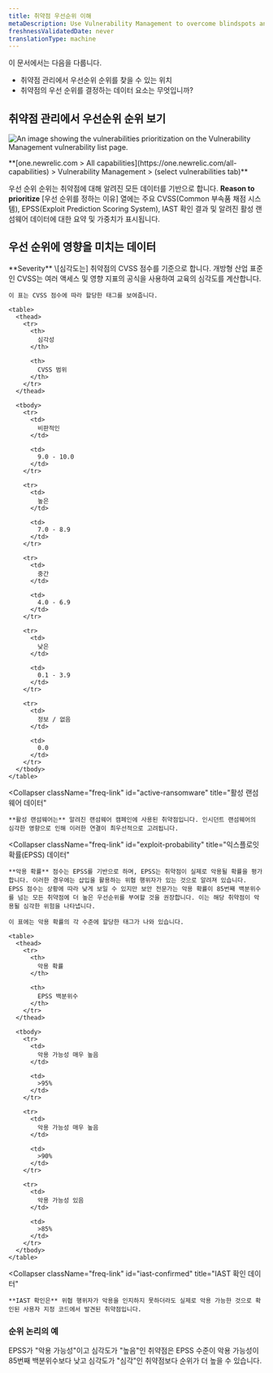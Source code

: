 ```yaml
---
title: 취약점 우선순위 이해
metaDescription: Use Vulnerability Management to overcome blindspots and assign remediation to developers as a security team.
freshnessValidatedDate: never
translationType: machine
---
```



이 문서에서는 다음을 다룹니다.

* 취약점 관리에서 우선순위 순위를 찾을 수 있는 위치
* 취약점의 우선 순위를 결정하는 데이터 요소는 무엇입니까?

## 취약점 관리에서 우선순위 순위 보기

<img
  title="Vulnerability Management prioritization"
  alt="An image showing the vulnerabilities prioritization on the Vulnerability Management vulnerability list page."
  src={vmPriority}
/>

<figcaption>
  <DoNotTranslate>
    **[one.newrelic.com > All capabilities](https://one.newrelic.com/all-capabilities) > Vulnerability Management > (select vulnerabilities tab)**
  </DoNotTranslate>
</figcaption>

우선 순위 순위는 취약점에 대해 알려진 모든 데이터를 기반으로 합니다. **Reason to prioritize** \[우선 순위를 정하는 이유] 열에는 주요 CVSS(Common 부속품 채점 시스템), EPSS(Exploit Prediction Scoring System), IAST 확인 결과 및 알려진 활성 랜섬웨어 데이터에 대한 요약 및 가중치가 표시됩니다.

## 우선 순위에 영향을 미치는 데이터

<CollapserGroup>
  <Collapser
    className="freq-link"
    id="severity"
    title="심각도 데이터"
  >
    **Severity** \[심각도는] 취약점의 CVSS 점수를 기준으로 합니다. 개방형 산업 표준인 CVSS는 여러 액세스 및 영향 지표의 공식을 사용하여 교육의 심각도를 계산합니다.

    이 표는 CVSS 점수에 따라 할당한 태그를 보여줍니다.

    <table>
      <thead>
        <tr>
          <th>
            심각성
          </th>

          <th>
            CVSS 범위
          </th>
        </tr>
      </thead>

      <tbody>
        <tr>
          <td>
            비판적인
          </td>

          <td>
            9.0 - 10.0
          </td>
        </tr>

        <tr>
          <td>
            높은
          </td>

          <td>
            7.0 - 8.9
          </td>
        </tr>

        <tr>
          <td>
            중간
          </td>

          <td>
            4.0 - 6.9
          </td>
        </tr>

        <tr>
          <td>
            낮은
          </td>

          <td>
            0.1 - 3.9
          </td>
        </tr>

        <tr>
          <td>
            정보 / 없음
          </td>

          <td>
            0.0
          </td>
        </tr>
      </tbody>
    </table>
  </Collapser>

  <Collapser
    className="freq-link"
    id="active-ransomware"
    title="활성 랜섬웨어 데이터"
  >
    **활성 랜섬웨어는** 알려진 랜섬웨어 캠페인에 사용된 취약점입니다. 인시던트 랜섬웨어의 심각한 영향으로 인해 이러한 연결이 최우선적으로 고려됩니다.
  </Collapser>

  <Collapser
    className="freq-link"
    id="exploit-probability"
    title="익스플로잇 확률(EPSS) 데이터"
  >
    **악용 확률** 점수는 EPSS를 기반으로 하며, EPSS는 취약점이 실제로 악용될 확률을 평가합니다. 이러한 경우에는 삽입을 활용하는 위협 행위자가 있는 것으로 알려져 있습니다. EPSS 점수는 상황에 따라 낮게 보일 수 있지만 보안 전문가는 악용 확률이 85번째 백분위수를 넘는 모든 취약점에 더 높은 우선순위를 부여할 것을 권장합니다. 이는 해당 취약점이 악용될 심각한 위험을 나타냅니다.

    이 표에는 악용 확률의 각 수준에 할당한 태그가 나와 있습니다.

    <table>
      <thead>
        <tr>
          <th>
            악용 확률
          </th>

          <th>
            EPSS 백분위수
          </th>
        </tr>
      </thead>

      <tbody>
        <tr>
          <td>
            악용 가능성 매우 높음
          </td>

          <td>
            >95%
          </td>
        </tr>

        <tr>
          <td>
            악용 가능성 매우 높음
          </td>

          <td>
            >90%
          </td>
        </tr>

        <tr>
          <td>
            악용 가능성 있음
          </td>

          <td>
            >85%
          </td>
        </tr>
      </tbody>
    </table>
  </Collapser>

  <Collapser
    className="freq-link"
    id="iast-confirmed"
    title="IAST 확인 데이터"
  >
    **IAST 확인은** 위협 행위자가 악용을 인지하지 못하더라도 실제로 악용 가능한 것으로 확인된 사용자 지정 코드에서 발견된 취약점입니다.
  </Collapser>
</CollapserGroup>

### 순위 논리의 예

EPSS가 "악용 가능성"이고 심각도가 "높음"인 취약점은 EPSS 수준이 악용 가능성이 85번째 백분위수보다 낮고 심각도가 "심각"인 취약점보다 순위가 더 높을 수 있습니다.